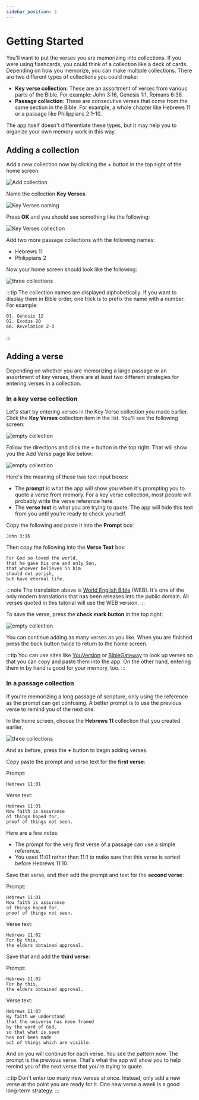 ```yaml
---
sidebar_position: 2
---
```


# Getting Started

You'll want to put the verses you are memorizing into collections. If you were using flashcards, you could think of a collection like a deck of cards. Depending on how you memorize, you can make multiple collections. There are two different types of collections you could make:

- **Key verse collection**: These are an assortment of verses from various parts of the Bible. For example: John 3:16, Genesis 1:1, Romans 6:36.
- **Passage collection**: These are consecutive verses that come from the same section in the Bible. For example, a whole chapter like Hebrews 11 or a passage like Philippians 2:1-10.

The app itself doesn't differentiate these types, but it may help you to organize your own memory work in this way.

## Adding a collection

Add a new collection now by clicking the + button in the top right of the home screen:

<div class="bordered-image">

![Add collection](./img/collection-1.png)

</div>


Name the collection **Key Verses**. 

<div class="bordered-image">

![Key Verses naming](img/collection-2.png)
</div>

Press **OK** and you should see something like the following:

<div class="bordered-image">

![Key Verses collection](img/collection-3.png)
</div>

Add two more passage collections with the following names:

- Hebrews 11
- Philippians 2

Now your home screen should look like the following:

<div class="bordered-image">

![three collections](img/collection-4.png)
</div>

:::tip
The collection names are displayed alphabetically. If you want to display them in Bible order, one trick is to prefix the name with a number. For example:

```
01. Genesis 12
02. Exodus 20
66. Revelation 2-3
```
:::

## Adding a verse

Depending on whether you are memorizing a large passage or an assortment of key verses, there are at least two different strategies for entering verses in a collection.

### In a key verse collection

Let's start by entering verses in the Key Verse collection you made earlier. Click the **Key Verses** collection item in the list. You'll see the following screen:

<div class="bordered-image">

![empty collection](img/add-verse-1.png)
</div>

Follow the directions and click the **+** button in the top right. That will show you the Add Verse page like below:

<div class="bordered-image">

![empty collection](img/add-verse-2.png)
</div>

Here's the meaning of these two text input boxes:

- The **prompt** is what the app will show you when it's prompting you to quote a verse from memory. For a key verse collection, most people will probably write the verse reference here.
- The **verse text** is what you are trying to quote. The app will hide this text from you until you're ready to check yourself.

Copy the following and paste it into the **Prompt** box:

```text
John 3:16
```

Then copy the following into the **Verse Text** box:

```text
For God so loved the world, 
that he gave his one and only Son, 
that whoever believes in him 
should not perish, 
but have eternal life.
```

:::note
The translation above is [World English Bible](https://worldenglish.bible/) (WEB). It's one of the only modern translations that has been releases into the public domain. All verses quoted in this tutorial will use the WEB version.
:::

To save the verse, press the **check mark button** in the top right:

<div class="bordered-image">

![empty collection](img/add-verse-3.png)
</div>

You can continue adding as many verses as you like. When you are finished press the back button twice to return to the home screen.

:::tip
You can use sites like [YouVersion](https://www.bible.com/) or [BibleGateway](https://www.biblegateway.com/) to look up verses so that you can copy and paste them into the app. On the other hand, entering them in by hand is good for your memory, too.
:::

### In a passage collection

If you're memorizing a long passage of scripture, only using the reference as the prompt can get confusing. A better prompt is to use the previous verse to remind you of the next one.

In the home screen, choose the **Hebrews 11** collection that you created earlier.

<div class="bordered-image">

![three collections](img/collection-4.png)
</div>

And as before, press the **+** button to begin adding verses.

Copy paste the prompt and verse text for the **first verse**:

Prompt:

```text
Hebrews 11:01
```

Verse text:

```text
Hebrews 11:01
Now faith is assurance 
of things hoped for, 
proof of things not seen.
```

Here are a few notes:

- The prompt for the very first verse of a passage can use a simple reference.
- You used 11:01 rather than 11:1 to make sure that this verse is sorted before Hebrews 11:10.

Save that verse, and then add the prompt and text for the **second verse**:

Prompt:

```text
Hebrews 11:01
Now faith is assurance 
of things hoped for, 
proof of things not seen.
```

Verse text:

```text
Hebrews 11:02
For by this, 
the elders obtained approval. 
```

Save that and add the **third verse**:

Prompt:

```text
Hebrews 11:02
For by this, 
the elders obtained approval.
```

Verse text:

```text
Hebrews 11:03
By faith we understand 
that the universe has been framed 
by the word of God, 
so that what is seen 
has not been made 
out of things which are visible.
```

And on you will continue for each verse. You see the pattern now. The prompt is the previous verse. That's what the app will show you to help remind you of the next verse that you're trying to quote.

:::tip
Don't enter too many new verses at once. Instead, only add a new verse at the point you are ready for it. One new verse a week is a good long-term strategy.
:::